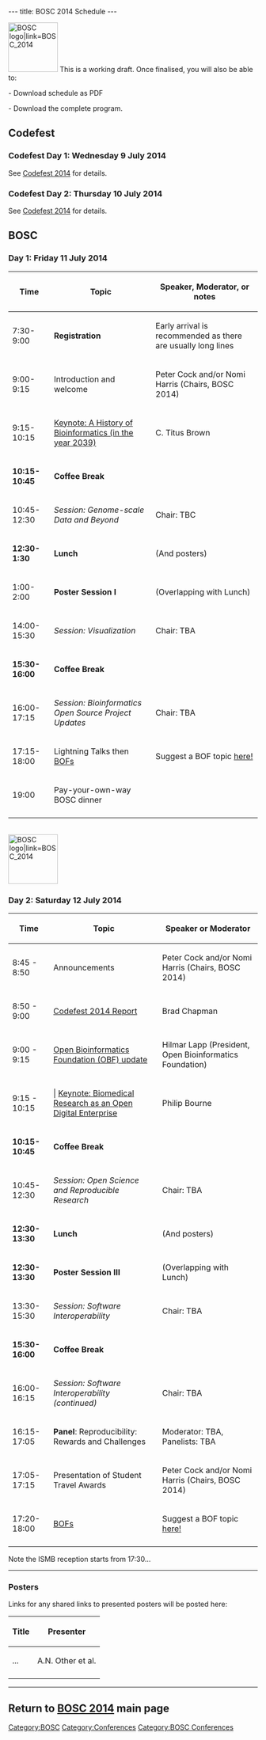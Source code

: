 ---
title: BOSC 2014 Schedule
---

[[File:Pear.png|100px|right|BOSC logo|link=BOSC_2014]]
This is a working draft. Once finalised, you will also be able to:

- Download schedule as PDF

- Download the complete program.

== Codefest ==

=== Codefest Day 1: Wednesday 9 July 2014 ===

See [[Codefest_2014 | Codefest 2014]] for details.

=== Codefest Day 2: Thursday 10 July 2014 ===

See [[Codefest_2014 | Codefest 2014]] for details.

== BOSC ==

=== Day 1: Friday 11 July 2014 ===

{| border="1" cellspacing="0" cellpadding="7"
! Time
! Topic
! Speaker, Moderator, or notes
|- 
| 7:30-9:00
| '''Registration'''
| Early arrival is recommended as there are usually long lines
|- 
| 9:00-9:15
| Introduction and welcome
| Peter Cock and/or Nomi Harris (Chairs, BOSC 2014)
|-
| 9:15-10:15
| [[BOSC_2014_Keynote_Speakers|Keynote: A History of Bioinformatics (in the year 2039)]]
| C. Titus Brown
|-
| '''10:15-10:45'''
| '''Coffee Break'''
|
|-
| 10:45-12:30
| ''Session: Genome-scale Data and Beyond''
| Chair: TBC
|-
| '''12:30-1:30'''
| '''Lunch'''
| (And posters)
|-
| 1:00-2:00
| '''Poster Session I'''
| (Overlapping with Lunch)
|-
| 14:00-15:30
| ''Session: Visualization''
| Chair: TBA
|-
| '''15:30-16:00'''
| '''Coffee Break'''
|
|-
| 16:00-17:15
| ''Session: Bioinformatics Open Source Project Updates''
| Chair: TBA
|-
| 17:15-18:00
| Lightning Talks then [[BOSC_2014/BOFs|BOFs]]
| Suggest a BOF topic [[BOSC_2014/BOFs|here!]]
|-
| 19:00
| Pay-your-own-way BOSC dinner
|
|- 
|}

<br>
[[File:Pear.png|100px|right|BOSC logo|link=BOSC_2014]]

=== Day 2: Saturday 12 July 2014 ===

{| border="1" cellspacing="0" cellpadding="7"
! Time
! Topic
! Speaker or Moderator
|- 
| 8:45 - 8:50
| Announcements
| Peter Cock and/or Nomi Harris (Chairs, BOSC 2014)
|-
| 8:50 - 9:00
| [[Codefest_2014 | Codefest 2014 Report]]
| Brad Chapman
|-
| 9:00 - 9:15
| [http://www.open-bio.org/wiki/Main_Page Open Bioinformatics Foundation (OBF) update]
| Hilmar Lapp (President, Open Bioinformatics Foundation)
|-
| 9:15 - 10:15
| | [[BOSC_2014_Keynote_Speakers|Keynote: Biomedical Research as an Open Digital Enterprise]]
| Philip Bourne 
|-
| '''10:15-10:45'''
| '''Coffee Break'''
|
|-
| 10:45-12:30
| ''Session: Open Science and Reproducible Research''
| Chair: TBA
|-
| '''12:30-13:30'''
| '''Lunch'''
| (And posters)
|-
| '''12:30-13:30'''
| '''Poster Session III'''
| (Overlapping with Lunch)
|-
| 13:30-15:30
| ''Session: Software Interoperability''
| Chair: TBA
|-
| '''15:30-16:00'''
| '''Coffee Break'''
|
|-
| 16:00-16:15
| ''Session: Software Interoperability (continued)''
| Chair: TBA
|-
| 16:15-17:05
| '''Panel''': Reproducibility: Rewards and Challenges
| Moderator: TBA, Panelists: TBA
|-
| 17:05-17:15
| Presentation of Student Travel Awards
| Peter Cock and/or Nomi Harris (Chairs, BOSC 2014)
|-
| 17:20-18:00
| [[BOSC_2014/BOFs|BOFs]]
| Suggest a BOF topic [[BOSC_2014/BOFs|here!]]
|-
|}

Note the ISMB reception starts from 17:30...

----

=== Posters ===

Links for any shared links to presented posters will be posted here:

{| border="1" cellspacing="0" cellpadding="7"
! Title
! Presenter
|- 
| ...
| A.N. Other et al.
|-
|}


----

== Return to '''[[BOSC_2014 | BOSC 2014]]''' main page ==

[[Category:BOSC]] [[Category:Conferences]]
[[Category:BOSC Conferences]]